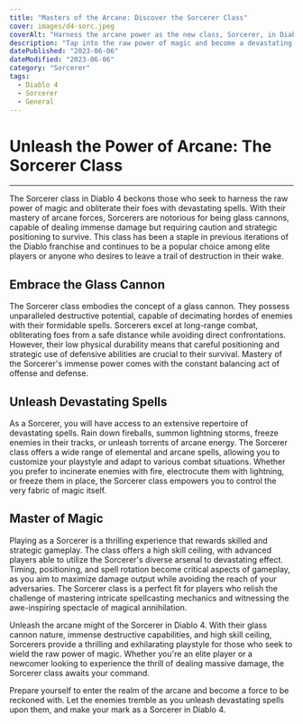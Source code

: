 ```yaml
---
title: "Masters of the Arcane: Discover the Sorcerer Class"
cover: images/d4-sorc.jpeg
coverAlt: "Harness the arcane power as the new class, Sorcerer, in Diablo 4"
description: "Tap into the raw power of magic and become a devastating force with the new Sorcerer class in Diablo 4."
datePublished: "2023-06-06"
dateModified: "2023-06-06"
category: "Sorcerer"
tags:
  - Diablo 4
  - Sorcerer
  - General
---
```


# Unleash the Power of Arcane: The Sorcerer Class
---
The Sorcerer class in Diablo 4 beckons those who seek to harness the raw power of magic and obliterate their foes with devastating spells. With their mastery of arcane forces, Sorcerers are notorious for being glass cannons, capable of dealing immense damage but requiring caution and strategic positioning to survive. This class has been a staple in previous iterations of the Diablo franchise and continues to be a popular choice among elite players or anyone who desires to leave a trail of destruction in their wake.

## Embrace the Glass Cannon
The Sorcerer class embodies the concept of a glass cannon. They possess unparalleled destructive potential, capable of decimating hordes of enemies with their formidable spells. Sorcerers excel at long-range combat, obliterating foes from a safe distance while avoiding direct confrontations. However, their low physical durability means that careful positioning and strategic use of defensive abilities are crucial to their survival. Mastery of the Sorcerer's immense power comes with the constant balancing act of offense and defense.

## Unleash Devastating Spells
As a Sorcerer, you will have access to an extensive repertoire of devastating spells. Rain down fireballs, summon lightning storms, freeze enemies in their tracks, or unleash torrents of arcane energy. The Sorcerer class offers a wide range of elemental and arcane spells, allowing you to customize your playstyle and adapt to various combat situations. Whether you prefer to incinerate enemies with fire, electrocute them with lightning, or freeze them in place, the Sorcerer class empowers you to control the very fabric of magic itself.

## Master of Magic
Playing as a Sorcerer is a thrilling experience that rewards skilled and strategic gameplay. The class offers a high skill ceiling, with advanced players able to utilize the Sorcerer's diverse arsenal to devastating effect. Timing, positioning, and spell rotation become critical aspects of gameplay, as you aim to maximize damage output while avoiding the reach of your adversaries. The Sorcerer class is a perfect fit for players who relish the challenge of mastering intricate spellcasting mechanics and witnessing the awe-inspiring spectacle of magical annihilation.

Unleash the arcane might of the Sorcerer in Diablo 4. With their glass cannon nature, immense destructive capabilities, and high skill ceiling, Sorcerers provide a thrilling and exhilarating playstyle for those who seek to wield the raw power of magic. Whether you're an elite player or a newcomer looking to experience the thrill of dealing massive damage, the Sorcerer class awaits your command.

Prepare yourself to enter the realm of the arcane and become a force to be reckoned with. Let the enemies tremble as you unleash devastating spells upon them, and make your mark as a Sorcerer in Diablo 4.